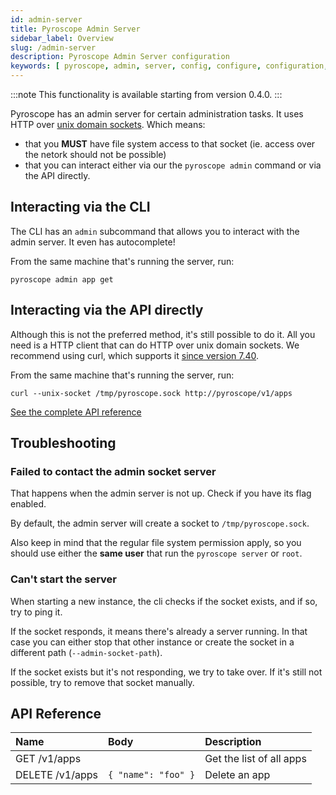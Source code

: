 ```yaml
---
id: admin-server
title: Pyroscope Admin Server
sidebar_label: Overview
slug: /admin-server
description: Pyroscope Admin Server configuration
keywords: [ pyroscope, admin, server, config, configure, configuration, setup, options ]
---
```



:::note
This functionality is available starting from version 0.4.0.
:::

Pyroscope has an admin server for certain administration tasks. It uses HTTP over [unix domain sockets](https://en.wikipedia.org/wiki/Unix_domain_socket).
Which means:
* that you **MUST** have file system access to that socket (ie. access over the netork should not be possible)
* that you can interact either via our the `pyroscope admin` command or via the API directly.


## Interacting via the CLI
The CLI has an `admin` subcommand that allows you to interact with the admin server. It even has autocomplete!

From the same machine that's running the server, run:

```shell
pyroscope admin app get
```

## Interacting via the API directly
Although this is not the preferred method, it's still possible to do it. All you need is a HTTP client that can do HTTP over unix domain sockets. We recommend using curl, which supports it [since version 7.40](https://daniel.haxx.se/blog/2015/01/08/curl-7-40-0-unix-domain-sockets-and-smb/).

From the same machine that's running the server, run:
```shell
curl --unix-socket /tmp/pyroscope.sock http://pyroscope/v1/apps
```

[See the complete API reference](#api-reference)

## Troubleshooting
### Failed to contact the admin socket server
That happens when the admin server is not up. Check if you have its flag enabled.

By default, the admin server will create a socket to `/tmp/pyroscope.sock`.

Also keep in mind that the regular file system permission apply, so you should use either the **same user** that run the `pyroscope server` or `root`.

### Can't start the server
When starting a new instance, the cli checks if the socket exists, and if so, try to ping it.

If the socket responds, it means there's already a server running. In that case you can either stop that other instance or create the socket in a different path (`--admin-socket-path`).

If the socket exists but it's not responding, we try to take over. If it's still not possible, try to remove that socket manually.



## API Reference

| Name | Body | Description |
| :- | :- | :- |
| GET /v1/apps | | Get the list of all apps |
| DELETE /v1/apps | `{ "name": "foo" }`| Delete an app |
